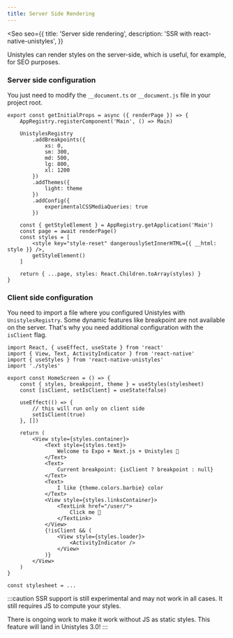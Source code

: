 ```yaml
---
title: Server Side Rendering
---
```



<Seo
    seo={{
        title: 'Server side rendering',
        description: 'SSR with react-native-unistyles',
    }}
>

Unistyles can render styles on the server-side, which is useful, for example, for SEO purposes.

### Server side configuration

You just need to modify the `__document.ts` or `__document.js` file in your project root.

```tsx /UnistylesRegistry/
export const getInitialProps = async ({ renderPage }) => {
    AppRegistry.registerComponent('Main', () => Main)

    UnistylesRegistry
        .addBreakpoints({
            xs: 0,
            sm: 300,
            md: 500,
            lg: 800,
            xl: 1200
        })
        .addThemes({
            light: theme
        })
        .addConfig({
            experimentalCSSMediaQueries: true
        })

    const { getStyleElement } = AppRegistry.getApplication('Main')
    const page = await renderPage()
    const styles = [
        <style key="style-reset" dangerouslySetInnerHTML={{ __html: style }} />,
        getStyleElement()
    ]

    return { ...page, styles: React.Children.toArray(styles) }
}
```

### Client side configuration

You need to import a file where you configured Unistyles with `UnistylesRegistry`.
Some dynamic features like breakpoint are not available on the server. That's why you need additional configuration with the `isClient` flag.

```tsx /import './styles'/ /isClient/
import React, { useEffect, useState } from 'react'
import { View, Text, ActivityIndicator } from 'react-native'
import { useStyles } from 'react-native-unistyles'
import './styles'

export const HomeScreen = () => {
    const { styles, breakpoint, theme } = useStyles(stylesheet)
    const [isClient, setIsClient] = useState(false)

    useEffect(() => {
        // this will run only on client side
        setIsClient(true)
    }, [])

    return (
        <View style={styles.container}>
            <Text style={styles.text}>
                Welcome to Expo + Next.js + Unistyles 👋
            </Text>
            <Text>
                Current breakpoint: {isClient ? breakpoint : null}
            </Text>
            <Text>
                I like {theme.colors.barbie} color
            </Text>
            <View style={styles.linksContainer}>
                <TextLink href="/user/">
                    Click me 🦄
                </TextLink>
            </View>
            {!isClient && (
                <View style={styles.loader}>
                    <ActivityIndicator />
                </View>
            )}
        </View>
    )
}

const stylesheet = ...
```

:::caution
SSR support is still experimental and may not work in all cases.
It still requires JS to compute your styles.

There is ongoing work to make it work without JS as static styles.
This feature will land in Unistyles 3.0!
:::


</Seo>
